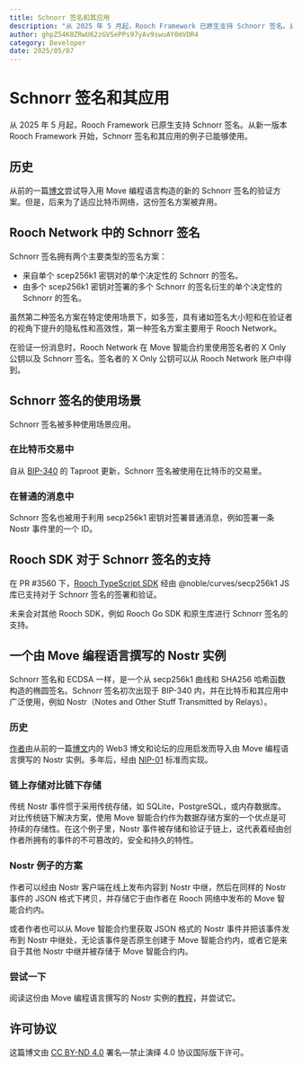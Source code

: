 ```yaml
---
title: Schnorr 签名和其应用
description: "从 2025 年 5 月起，Rooch Framework 已原生支持 Schnorr 签名。从新一版本 Rooch Framework 开始，Schnorr 签名和其应用的例子已能够使用。"
author: ghpZ54K8ZRwU62zGVSePPs97yAv9swuAY0mVDR4
category: Developer
date: 2025/05/07
---
```



<PostHeader />

# Schnorr 签名和其应用

从 2025 年 5 月起，Rooch Framework 已原生支持 Schnorr 签名。从新一版本 Rooch Framework 开始，Schnorr 签名和其应用的例子已能够使用。

## 历史

从前的一篇[博文](./release-231018.zh-CN.mdx)尝试导入用 Move 编程语言构造的新的 Schnorr 签名的验证方案。但是，后来为了适应比特币网络，这份签名方案被弃用。

## Rooch Network 中的 Schnorr 签名

Schnorr 签名拥有两个主要类型的签名方案：

- 来自单个 scep256k1 密钥对的单个决定性的 Schnorr 的签名。
- 由多个 scep256k1 密钥对签署的多个 Schnorr 的签名衍生的单个决定性的 Schnorr 的签名。

虽然第二种签名方案在特定使用场景下，如多签，具有诸如签名大小短和在验证者的视角下提升的隐私性和高效性，第一种签名方案主要用于 Rooch Network。

在验证一份消息时，Rooch Network 在 Move 智能合约里使用签名者的 X Only 公钥以及 Schnorr 签名。签名者的 X Only 公钥可以从 Rooch Network 账户中得到。

## Schnorr 签名的使用场景

Schnorr 签名被多种使用场景应用。

### 在比特币交易中

自从 [BIP-340](https://github.com/bitcoin/bips/blob/master/bip-0340.mediawiki) 的 Taproot 更新，Schnorr 签名被使用在比特币的交易里。

### 在普通的消息中

Schnorr 签名也被用于利用 secp256k1 密钥对签署普通消息，例如签署一条 Nostr 事件里的一个 ID。

## Rooch SDK 对于 Schnorr 签名的支持

在 PR #3560 下，[Rooch TypeScript SDK](../../../../sdk/typescript/rooch-sdk) 经由 @noble/curves/secp256k1 JS 库已支持对于 Schnorr 签名的签署和验证。

未来会对其他 Rooch SDK，例如 Rooch Go SDK 和原生库进行 Schnorr 签名的支持。

## 一个由 Move 编程语言撰写的 Nostr 实例

Schnorr 签名和 ECDSA 一样，是一个从 secp256k1 曲线和 SHA256 哈希函数构造的椭圆签名。Schnorr 签名初次出现于 BIP-340 内，并在比特币和其应用中广泛使用，例如 Nostr（Notes and Other Stuff Transmitted by Relays）。

### 历史

[作者](https://github.com/ghpZ54K8ZRwU62zGVSePPs97yAv9swuAY0mVDR4)由从前的一篇[博文](./release-230717.en-US.mdx)内的 Web3 博文和论坛的应用启发而导入由 Move 编程语言撰写的 Nostr 实例。多年后，经由 [NIP-01](https://github.com/nostr-protocol/nips/blob/master/01.md) 标准而实现。

### 链上存储对比链下存储

传统 Nostr 事件惯于采用传统存储，如 SQLite，PostgreSQL，或内存数据库。对比传统链下解决方案，使用 Move 智能合约作为数据存储方案的一个优点是可持续的存储性。在这个例子里，Nostr 事件被存储和验证于链上，这代表着经由创作者所拥有的事件的不可篡改的，安全和持久的特性。

### Nostr 例子的方案

作者可以经由 Nostr 客户端在线上发布内容到 Nostr 中继，然后在同样的 Nostr 事件的 JSON 格式下拷贝，并存储它于由作者在 Rooch 网络中发布的 Move 智能合约内。

或者作者也可以从 Move 智能合约里获取 JSON 格式的 Nostr 事件并把该事件发布到 Nostr 中继处，无论该事件是否原生创建于 Move 智能合约内，或者它是来自于其他 Nostr 中继并被存储于 Move 智能合约内。

### 尝试一下

阅读这份由 Move 编程语言撰写的 Nostr 实例的[教程](../../../../examples/nostr/README.md)，并尝试它。

## 许可协议

这篇博文由 [CC BY-ND 4.0](https://creativecommons.org/licenses/by-nd/4.0/legalcode.txt) 署名—禁止演绎 4.0 协议国际版下许可。
